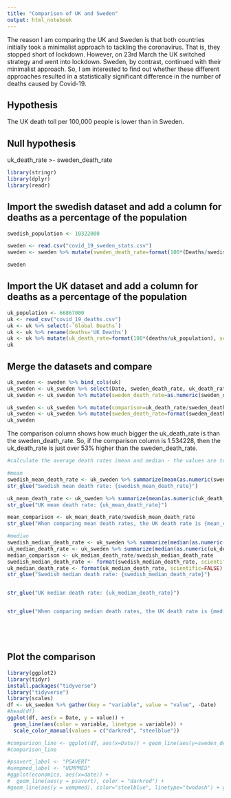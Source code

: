 ```yaml
---
title: "Comparison of UK and Sweden"
output: html_notebook
---
```


The reason I am comparing the UK and Sweden is that both countries initially took a minimalist approach to tackling the coronavirus. That is, they stopped short of lockdown. However, on 23rd March the UK switched strategy and went into lockdown. Sweden, by contrast, continued with their minimalist approach. So, I am interested to find out whether these different approaches resulted in a statistically significant difference in the number of deaths caused by Covid-19.

## Hypothesis
The UK death toll per 100,000 people is lower than in Sweden.

## Null hypothesis
uk_death_rate >- sweden_death_rate
 

```r
library(stringr)
library(dplyr)
library(readr)
```

## Import the swedish dataset and add a column for deaths as a percentage of the population
```r
swedish_population <- 10322000

sweden <- read.csv("covid_19_sweden_stats.csv")
sweden <- sweden %>% mutate(sweden_death_rate=format(100*(Deaths/swedish_population), scientific=FALSE))

sweden
```

## Import the UK dataset and add a column for deaths as a percentage of the population
```r
uk_population <- 66867000
uk <- read_csv("covid_19_deaths.csv")
uk <- uk %>% select(-`Global Deaths`)
uk <- uk %>% rename(deaths='UK Deaths')
uk <- uk %>% mutate(uk_death_rate=format(100*(deaths/uk_population), scientific=FALSE))
uk
```

## Merge the datasets and compare
```r
uk_sweden <- sweden %>% bind_cols(uk)
uk_sweden <- uk_sweden %>% select(Date, sweden_death_rate, uk_death_rate)
uk_sweden <- uk_sweden %>% mutate(sweden_death_rate=as.numeric(sweden_death_rate), uk_death_rate=as.numeric(uk_death_rate))

uk_sweden <- uk_sweden %>% mutate(comparison=uk_death_rate/sweden_death_rate)
uk_sweden <- uk_sweden %>% mutate(sweden_death_rate=format(sweden_death_rate, scientific=FALSE), uk_death_rate=format(uk_death_rate, scientific=FALSE))
uk_sweden


```
The comparison column shows how much bigger the uk_death_rate is than the sweden_death_rate. So, if the comparison column is 1.534228, then the uk_death_rate is just over 53% higher than the sweden_death_rate.

```r
#calculate the average death rates (mean and median - the values are too specific for the mode to be useful

#mean
swedish_mean_death_rate <- uk_sweden %>% summarize(mean(as.numeric(sweden_death_rate)))
str_glue("Swedish mean death rate: {swedish_mean_death_rate}")

uk_mean_death_rate <- uk_sweden %>% summarize(mean(as.numeric(uk_death_rate)))
str_glue("UK mean death rate: {uk_mean_death_rate}")

mean_comparison <- uk_mean_death_rate/swedish_mean_death_rate
str_glue("When comparing mean death rates, the UK death rate is {mean_comparison} times the Swedish death rate.")

#median
swedish_median_death_rate <- uk_sweden %>% summarize(median(as.numeric(sweden_death_rate)))
uk_median_death_rate <- uk_sweden %>% summarize(median(as.numeric(uk_death_rate)))
median_comparison <- uk_median_death_rate/swedish_median_death_rate
swedish_median_death_rate <- format(swedish_median_death_rate, scientific=FALSE)
uk_median_death_rate <- format(uk_median_death_rate, scientific=FALSE)
str_glue("Swedish median death rate: {swedish_median_death_rate}")


str_glue("UK median death rate: {uk_median_death_rate}")


str_glue("When comparing median death rates, the UK death rate is {median_comparison} times the Swedish death rate.")






```


## Plot the comparison 
```r
library(ggplot2)
library(tidyr)
install.packages("tidyverse")
library("tidyverse")
library(scales)
df <- uk_sweden %>% gather(key = "variable", value = "value", -Date)
#head(df)
ggplot(df, aes(x = Date, y = value)) + 
  geom_line(aes(color = variable, linetype = variable)) + 
  scale_color_manual(values = c("darkred", "steelblue"))

#comparison_line <- ggplot(df, aes(x=Date)) + geom_line(aes(y=sweden_death_rate), color="blue") + geom_line(aes(y=uk_death_rate), color='red') + geom_text(aes(x=as.Date("2020-03-01"), y=0.00000000000, label="Sweden")) + geom_text(aes(x=as.Date("2020-03-25"), y=0.0022, label="UK"))
#comparison_line

#psavert_label <- "PSAVERT"
#uempmed_label <- "UEMPMED"
#ggplot(economics, aes(x=date)) + 
#  geom_line(aes(y = psavert), color = "darkred") +
#geom_line(aes(y = uempmed), color="steelblue", linetype="twodash") + geom_text(aes(x=as.Date("1968-10-01"), y = 15, label=psavert_label)) + #geom_text(aes(x=as.Date("2013-10-01"), y = 25, label=uempmed_label)) + labs(title="US Personal Savings Rate and Median Weeks Unemployed, #1967-2015")


```



